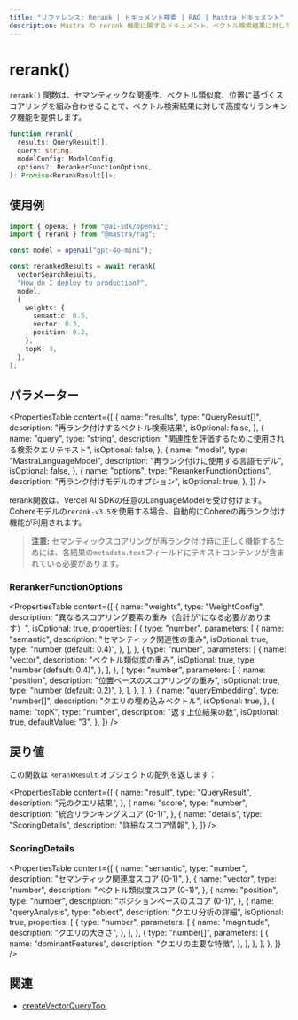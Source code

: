 ```yaml
---
title: "リファレンス: Rerank | ドキュメント検索 | RAG | Mastra ドキュメント"
description: Mastra の rerank 機能に関するドキュメント。ベクトル検索結果に対して高度なリランキング機能を提供します。
---
```


# rerank()

`rerank()` 関数は、セマンティックな関連性、ベクトル類似度、位置に基づくスコアリングを組み合わせることで、ベクトル検索結果に対して高度なリランキング機能を提供します。

```typescript
function rerank(
  results: QueryResult[],
  query: string,
  modelConfig: ModelConfig,
  options?: RerankerFunctionOptions,
): Promise<RerankResult[]>;
```

## 使用例

```typescript
import { openai } from "@ai-sdk/openai";
import { rerank } from "@mastra/rag";

const model = openai("gpt-4o-mini");

const rerankedResults = await rerank(
  vectorSearchResults,
  "How do I deploy to production?",
  model,
  {
    weights: {
      semantic: 0.5,
      vector: 0.3,
      position: 0.2,
    },
    topK: 3,
  },
);
```

## パラメーター

<PropertiesTable
  content={[
    {
      name: "results",
      type: "QueryResult[]",
      description: "再ランク付けするベクトル検索結果",
      isOptional: false,
    },
    {
      name: "query",
      type: "string",
      description: "関連性を評価するために使用される検索クエリテキスト",
      isOptional: false,
    },
    {
      name: "model",
      type: "MastraLanguageModel",
      description: "再ランク付けに使用する言語モデル",
      isOptional: false,
    },
    {
      name: "options",
      type: "RerankerFunctionOptions",
      description: "再ランク付けモデルのオプション",
      isOptional: true,
    },
  ]}
/>

rerank関数は、Vercel AI SDKの任意のLanguageModelを受け付けます。Cohereモデルの`rerank-v3.5`を使用する場合、自動的にCohereの再ランク付け機能が利用されます。

> **注意:** セマンティックスコアリングが再ランク付け時に正しく機能するためには、各結果の`metadata.text`フィールドにテキストコンテンツが含まれている必要があります。

### RerankerFunctionOptions

<PropertiesTable
  content={[
    {
      name: "weights",
      type: "WeightConfig",
      description:
        "異なるスコアリング要素の重み（合計が1になる必要があります）",
      isOptional: true,
      properties: [
        {
          type: "number",
          parameters: [
            {
              name: "semantic",
              description: "セマンティック関連性の重み",
              isOptional: true,
              type: "number (default: 0.4)",
            },
          ],
        },
        {
          type: "number",
          parameters: [
            {
              name: "vector",
              description: "ベクトル類似度の重み",
              isOptional: true,
              type: "number (default: 0.4)",
            },
          ],
        },
        {
          type: "number",
          parameters: [
            {
              name: "position",
              description: "位置ベースのスコアリングの重み",
              isOptional: true,
              type: "number (default: 0.2)",
            },
          ],
        },
      ],
    },
    {
      name: "queryEmbedding",
      type: "number[]",
      description: "クエリの埋め込みベクトル",
      isOptional: true,
    },
    {
      name: "topK",
      type: "number",
      description: "返す上位結果の数",
      isOptional: true,
      defaultValue: "3",
    },
  ]}
/>

## 戻り値

この関数は `RerankResult` オブジェクトの配列を返します：

<PropertiesTable
  content={[
    {
      name: "result",
      type: "QueryResult",
      description: "元のクエリ結果",
    },
    {
      name: "score",
      type: "number",
      description: "統合リランキングスコア (0-1)",
    },
    {
      name: "details",
      type: "ScoringDetails",
      description: "詳細なスコア情報",
    },
  ]}
/>

### ScoringDetails

<PropertiesTable
  content={[
    {
      name: "semantic",
      type: "number",
      description: "セマンティック関連度スコア (0-1)",
    },
    {
      name: "vector",
      type: "number",
      description: "ベクトル類似度スコア (0-1)",
    },
    {
      name: "position",
      type: "number",
      description: "ポジションベースのスコア (0-1)",
    },
    {
      name: "queryAnalysis",
      type: "object",
      description: "クエリ分析の詳細",
      isOptional: true,
      properties: [
        {
          type: "number",
          parameters: [
            {
              name: "magnitude",
              description: "クエリの大きさ",
            },
          ],
        },
        {
          type: "number[]",
          parameters: [
            {
              name: "dominantFeatures",
              description: "クエリの主要な特徴",
            },
          ],
        },
      ],
    },
  ]}
/>

## 関連

- [createVectorQueryTool](../tools/vector-query-tool)
